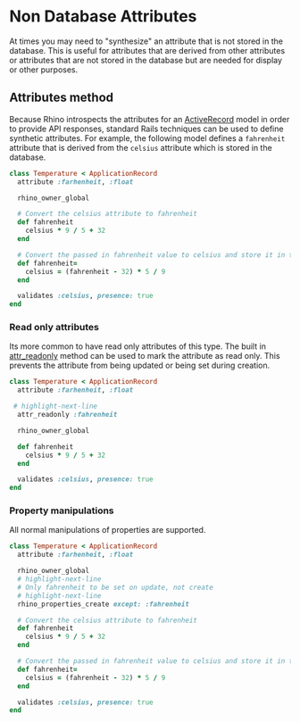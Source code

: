 # Non Database Attributes

At times you may need to "synthesize" an attribute that is not stored in the database. This is useful for attributes that are derived from other attributes or attributes that are not stored in the database but are needed for display or other purposes.

## Attributes method

Because Rhino introspects the attributes for an [ActiveRecord](https://guides.rubyonrails.org/active_record_basics.html) model in order to provide API responses, standard Rails techniques can be used to define synthetic attributes. For example, the following model defines a `fahrenheit` attribute that is derived from the `celsius` attribute which is stored in the database.

```ruby
class Temperature < ApplicationRecord
  attribute :farhenheit, :float

  rhino_owner_global

  # Convert the celsius attribute to fahrenheit
  def fahrenheit
    celsius * 9 / 5 + 32
  end

  # Convert the passed in fahrenheit value to celsius and store it in the celsius attribute
  def fahrenheit=
    celsius = (fahrenheit - 32) * 5 / 9
  end

  validates :celsius, presence: true
end
```

### Read only attributes

Its more common to have read only attributes of this type. The built in [attr_readonly](https://api.rubyonrails.org/classes/ActiveRecord/ReadonlyAttributes/ClassMethods.html#method-i-attr_readonly) method can be used to mark the attribute as read only. This prevents the attribute from being updated or being set during creation.

```ruby
class Temperature < ApplicationRecord
  attribute :farhenheit, :float

 # highlight-next-line
  attr_readonly :fahrenheit

  rhino_owner_global

  def fahrenheit
    celsius * 9 / 5 + 32
  end

  validates :celsius, presence: true
end
```

### Property manipulations

All normal manipulations of properties are supported.

```ruby
class Temperature < ApplicationRecord
  attribute :farhenheit, :float

  rhino_owner_global
  # highlight-next-line
  # Only fahrenheit to be set on update, not create
  # highlight-next-line
  rhino_properties_create except: :fahrenheit

  # Convert the celsius attribute to fahrenheit
  def fahrenheit
    celsius * 9 / 5 + 32
  end

  # Convert the passed in fahrenheit value to celsius and store it in the celsius attribute
  def fahrenheit=
    celsius = (fahrenheit - 32) * 5 / 9
  end

  validates :celsius, presence: true
end
```
